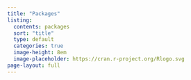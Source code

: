 ```yaml
---
title: "Packages"
listing:
  contents: packages
  sort: "title"
  type: default
  categories: true
  image-height: 8em
  image-placeholder: https://cran.r-project.org/Rlogo.svg
page-layout: full  
---
```


